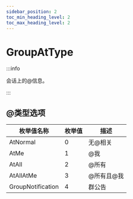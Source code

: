 ```yaml
---
sidebar_position: 2
toc_min_heading_level: 2
toc_max_heading_level: 2
---
```


# GroupAtType

:::info

 会话上的@信息。

:::

## @类型选项

| 枚举值名称 | 枚举值 | 描述                                                     |
| ------ | -------------------------------------------------------- |------------------|
| AtNormal | 0     | 无@相关  |
| AtMe | 1      | @我  |
| AtAll | 2      | @所有 |
|AtAllAtMe| 3      | @所有且@我 |
|GroupNotification| 4      | 群公告 |



